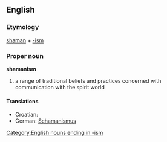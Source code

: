 {{wikipedia}}
==English==

===Etymology===
[[shaman]] + [[-ism]]

===Proper noun===
'''shamanism'''

# a range of traditional beliefs and practices concerned with communication with the spirit world

====Translations====
*Croatian: {{t|hr|šamanizam|m}}
*German: [[Schamanismus]] {{m}}

[[Category:English nouns ending in -ism]]